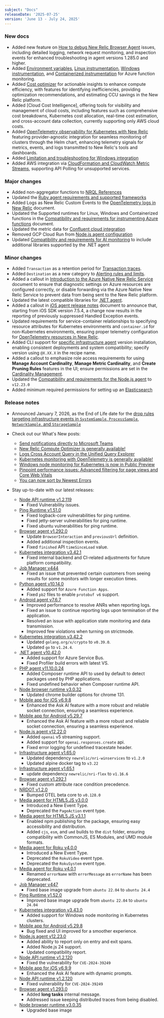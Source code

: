 ```yaml
---
subject: "Docs"
releaseDate: '2025-07-25'
version: 'June 13 - July 24, 2025'
---
```


### New docs

* Added new feature on [How to debug New Relic Browser Agent](/docs/browser/new-relic-browser/troubleshooting/how-to-debug-browser-agent/) issues, including detailed logging, network request monitoring, and inspection events for enhanced troubleshooting in agent versions 1.285.0 and higher.
* Added [Environment variables](/docs/serverless-function-monitoring/azure-function-monitoring/env-variables-azure/), [Linux instrumentation](/docs/serverless-function-monitoring/azure-function-monitoring/linux/), [Windows instrumentation](/docs/serverless-function-monitoring/azure-function-monitoring/windows/), and [Containerized instrumentation](/docs/serverless-function-monitoring/azure-function-monitoring/container/) for Azure function monitoring.
* Added [Cost optimizer](/docs/accounts/accounts-billing/new-relic-one-pricing-billing/compute-optimizer/) for actionable insights to enhance compute efficiency, with features for identifying inefficiencies, providing optimization recommendations, and estimating CCU savings in the New Relic platform.
* Added [Cloud Cost Intelligence], offering tools for visibility and management of cloud costs, including features such as comprehensive cost breakdowns, Kubernetes cost allocation, real-time cost estimation, and cross-account data collection, currently supporting only AWS cloud costs.
* Added [OpenTelemetry observability for Kubernetes with New Relic](/docs/kubernetes-pixie/k8s-otel/intro/) featuring provider-agnostic integration for seamless monitoring of clusters through the Helm chart, enhancing telemetry signals for metrics, events, and logs transmitted to New Relic's tools and dashboards.
* Added [Limitation and troubleshooting for Windows integration](/docs/kubernetes-pixie/kubernetes-integration/troubleshooting/troubleshooting-windows/)
* Added AWS integration via [CloudFormation and CloudWatch Metric Streams](/docs/infrastructure/amazon-integrations/aws-integration-for-metrics/via-cloudformation/), supporting API Polling for unsupported services.

### Major changes

* Added non-aggregator functions to [NRQL References](/docs/nrql/nrql-syntax-clauses-functions/#non-aggregator-functions/)
* Updated the [Ruby agent requirements and supported frameworks](/docs/apm/agents/ruby-agent/getting-started/ruby-agent-requirements-supported-frameworks/)
* Added Logs as New Relic Custom Events to the [OpenTelemetry logs in New Relic](/docs/opentelemetry/best-practices/opentelemetry-best-practices-logs/#custom-events) document.
* Updated the Supported runtimes for Linux, Windows and Containerized functions in the [Compatibility and requirements for instrumenting Azure functions](/docs/serverless-function-monitoring/azure-function-monitoring/compatibility-requirement-azure-monitoring/#supported-runtimes) document.
* Updated the metric data for [Confluent cloud integration](/docs/message-queues-streaming/installation/confluent-cloud-integration/#metrics)
* Removed GCP Cloud Run from [Node.js agent configuration](/docs/apm/agents/nodejs-agent/installation-configuration/nodejs-agent-configuration/)
* Updated [Compatibility and requirements for AI monitoring](/docs/ai-monitoring/compatibility-requirements-ai-monitoring/) to include additional libraries supported by the .NET agent

### Minor changes

* Added `Transaction` as a retention period for [Transaction traces](/docs/data-apis/manage-data/manage-data-retention/#retention-periods/).
* Added `Destination` as a new category to [Alerting rules and limits](/docs/alerts/admin/rules-limits-alerts/).
* Added a callout in [Introduction to the Azure Native New Relic Service](/docs/infrastructure/microsoft-azure-integrations/get-started/azure-native/) document to ensure that diagnostic settings on Azure resources are configured correctly, or disable forwarding via the Azure Native New Relic Service to prevent data from being sent to the New Relic platform.
* Updated the latest compatible libraries for [.NET agent](/docs/apm/agents/net-agent/getting-started/net-agent-compatibility-requirements/).
* Added a callout in [iOS agent release notes](/docs/release-notes/mobile-release-notes/ios-release-notes/index/) document to announce that, starting from iOS SDK version 7.5.4, a change now results in the reporting of previously suppressed Handled Exception events.
* Updated requirements for service-container relationships to specifying resource attributes for Kubernetes environments and `container.id` for non-Kubernetes environments, ensuring proper telemetry configuration for [OpenTelemetry resources in New Relic](/docs/opentelemetry/best-practices/opentelemetry-best-practices-resources/).
* Added CLI support for [specific infrastructure agent](/docs/infrastructure/infrastructure-agent/new-relic-guided-install-overview/#install-specific-versions) version installation, enabling consistent deployments and system compatibility; specify version using `@X.XX.X` in the recipe name.
* Added a callout to emphasize role access requirements for using **Manage Account Cardinality**, **Manage Metric Cardinality**, and **Create Pruning Rules** features in the UI; ensure permissions are set in the [Cardinality Management](/docs/data-apis/ingest-apis/metric-api/cardinality-management/#attributes-table).
* Updated the [Compatibility and requirements for the Node.js agent](/docs/apm/agents/nodejs-agent/getting-started/compatibility-requirements-nodejs-agent/) to `v12.23.0`
* Added minimum required permissions for setting up an [Elasticsearch](/docs/infrastructure/host-integrations/host-integrations-list/elasticsearch/elasticsearch-integration)

### Release notes

* Announced January 7, 2026, as the End of Life date for the [drop rules targeting infrastructure events in `SystemSample`, `ProcessSample`, `NetworkSample`, and `StorageSample`](/eol/2025/05/drop-rule-filter/)
* Check out our What's New posts:
  * [Send notifications directly to Microsoft Teams](/whats-new/2025/03/whats-new-03-13-microsoft-teams-integration/)
  * [New Relic Compute Optimizer is generally available!](/whats-new/2025/06/whats-new-06-25-compute-optimizer/)
  * [Logs Cross Account Query in the Unified Query Explorer](/whats-new/2025/07/whats-new-07-01-logs-uqe-cross-account-query/)
  * [Kubernetes monitoring with OpenTelemetry is generally available!](/whats-new/2025/07/whats-new-7-01-k8s-otel-monitoring/)
  * [Windows node monitoring for Kubernetes is now in Public Preview](/whats-new/2025/07/whats-new-07-04-k8s-windows-nodes-preview/)
  * [Pinpoint performance issues: Advanced filtering for page views and Core Web Vitals](/whats-new/2025/07/whats-new-07-09-browser-monitoring/)
  * [You can now sort by Newest Errors](/whats-new/2025/07/whats-new-7-08-ei-sort-by-newest/)

* Stay up-to-date with our latest releases:

  * [Node API runtime v1.2.119](/docs/release-notes/synthetics-release-notes/node-api-runtime-release-notes/node-api-runtime-1.2.119/)
    * Fixed Vulnerability issues.
  * [Ping Runtime v1.51.0](/docs/release-notes/synthetics-release-notes/node-api-runtime-release-notes/node-api-runtime-1.2.119/)
    * Fixed logback-core vulnerabilities for ping runtime.
    * Fixed jetty-server vulnerabilities for ping runtime.
    * Fixed ubuntu vulnerabilities for ping runtime.
  * [Browser agent v1.292.0](/docs/release-notes/new-relic-browser-release-notes/browser-agent-release-notes/browser-agent-v1.292.0/)
    * Update `BrowserInteraction` and `previousUrl` definition.
    * Added additional inspection events.
    * Fixed `finished` API `timeSinceLoad` value.
  * [Kubernetes integration v3.42.1](/docs/release-notes/infrastructure-release-notes/kubernetes-integration-release-notes/kubernetes-integration-3-42-1/)
    * Fixed internal backend and CI-related adjustments for future platform compatibility.
  * [Job Manager v444](/docs/release-notes/synthetics-release-notes/job-manager-release-notes/job-manager-release-444/)
    * Fixed an issue that prevented certain customers from seeing results for some monitors with longer execution times.
  * [Python agent v10.14.0](/docs/release-notes/agent-release-notes/python-release-notes/python-agent-101400/)
    * Added support for `Azure Function Apps`. 
    * Fixed `pb2` files to enable `protobuf v6` support.
  * [Android agent v7.6.7](/docs/release-notes/mobile-release-notes/android-release-notes/android-767/)
    * Improved performance to resolve ANRs when reporting logs.
    * Fixed an issue to continue reporting logs upon termination of the application.
    * Resolved an issue with application state monitoring and data transmission.
    * Improved few violations when turning on strictmode.
  * [Kubernetes integration v3.42.2](/docs/release-notes/infrastructure-release-notes/kubernetes-integration-release-notes/kubernetes-integration-3-42-2/)
    * Updated `golang.org/x/crypto` to `v0.39.0`.
    * Updated `go` to `v1.24.4`.
  * [.NET agent v10.42.0](/docs/release-notes/agent-release-notes/net-release-notes/net-agent-10-42-0/)
    * Added support for Azure Service Bus.
    * Fixed Profiler build errors with latest VS.
  * [PHP agent v11.10.0.24](/docs/release-notes/agent-release-notes/php-release-notes/php-agent-11-10-0-24/)
    * Added Composer runtime API to used by default to detect packages used by PHP applications.
    * Fixed undefined behavior when Composer runtime API.
  * [Node browser runtime v3.0.32](/docs/release-notes/synthetics-release-notes/node-browser-runtime-release-notes/node-browser-runtime-3.0.32/)
    * Updated chrome builder options for chrome 131.
  * [Mobile app for iOS v6.9.8](/docs/release-notes/mobile-apps-release-notes/new-relic-ios-release-notes/new-relic-ios-6098/)
    * Enhanced the Ask AI feature with a more robust and reliable socket connection, ensuring a seamless experience.
  * [Mobile app for Android v5.29.7](/docs/release-notes/mobile-apps-release-notes/new-relic-android-release-notes/new-relic-android-5297/)
    * Enhanced the Ask AI feature with a more robust and reliable socket connection, ensuring a seamless experience.
  * [Node.js agent v12.22.0](/docs/release-notes/agent-release-notes/nodejs-release-notes/node-agent-12-22-0/)
    * Added `openai` v5 streaming support.
    * Added support for `openai.responses.create` api.
    * Fixed error logging for undefined tracestate header.
  * [Infrastructure agent v1.65.0](/docs/release-notes/infrastructure-release-notes/infrastructure-agent-release-notes/new-relic-infrastructure-agent-1650/)
    * Updated dependency `newrelic/nri-winservices` to `v1.2.0`
    * Updated alpine docker tag to `v3.22`
  * [Infrastructure agent v1.65.1](/docs/release-notes/infrastructure-release-notes/infrastructure-agent-release-notes/new-relic-infrastructure-agent-1651/)
    * update dependency `newrelic/nri-flex` to `v1.16.6`
  * [Browser agent v1.292.1](/docs/release-notes/new-relic-browser-release-notes/browser-agent-release-notes/browser-agent-v1.292.1/)
    * Fixed custom attribute race condition precedence.
  * [NRDOT v1.2.0](/docs/release-notes/nrdot-release-notes/nrdot-2025-06-26/)
    * Bumped OTEL beta core to `v0.128.0`
  * [Media agent for HTML5.JS v3.0.0](/docs/release-notes/streaming-browser-release-notes/streaming-browser-agent-25-04-15/)
    * Introduced a New Event Type.
    * Deprecated the `PageAction` event type.
  * [Media agent for HTML5.JS v3.1.1](/docs/release-notes/streaming-browser-release-notes/streaming-browser-agent-25-06-15/)
    * Enabled npm publishing for the package, ensuring easy accessibility and distribution.
    * Added `cjs`, `esm`, and `umd` builds to the `dist` folder, ensuring compatibility with CommonJS, ES Modules, and UMD module formats.
  * [Media agent for Roku v4.0.0](/docs/release-notes/streaming-others-release-notes/streaming-others-agent-25-02-25/)
    * Introduced a New Event Type.
    * Deprecated the `RokuVideo` event type.
    * Deprecated the `RokuSystem` event type.
  * [Media agent for Roku v4.0.1](/docs/release-notes/streaming-others-release-notes/streaming-others-agent-25-04-22/)
    * Renamed `errorName` with `errorMessage` as `errorName` has been deprecated.
  * [Job Manager v447](/docs/release-notes/synthetics-release-notes/job-manager-release-notes/job-manager-release-447/)
    * Fixed base image upgrade from `ubuntu 22.04` to `ubuntu 24.4`
  * [Ping Runtime v1.52.0](/docs/release-notes/synthetics-release-notes/ping-runtime-release-notes/ping-runtime-1.52.0/)
    * Improved base image upgrade from `ubuntu 22.04` to `ubuntu 24.04`
  * [Kubernetes integration v3.43.0](/docs/release-notes/infrastructure-release-notes/kubernetes-integration-release-notes/kubernetes-integration-3-43-0/)
    * Added support for Windows node monitoring in Kubernetes clusters. 
  * [Mobile app for Android v5.29.8](/docs/release-notes/mobile-apps-release-notes/new-relic-android-release-notes/new-relic-android-5298/)
    * Bug fixed and UI improved for a smoother experience.
  * [Node.js agent v12.23.0](/docs/release-notes/agent-release-notes/nodejs-release-notes/node-agent-12-23-0/)
    * Added ability to report only on entry and exit spans.
    * Added Node.js 24 support.
    * Updated compatibility report.
  * [Node API runtime v1.2.120](/docs/release-notes/synthetics-release-notes/node-api-runtime-release-notes/node-api-runtime-1.2.120/)
    * Fixed the vulnerability for `CVE-2024-39249`
  * [Mobile app for iOS v6.9.9](/docs/release-notes/mobile-apps-release-notes/new-relic-ios-release-notes/new-relic-ios-6099/)
    * Enhanced the Ask AI feature with dynamic prompts.
  * [Node API runtime v1.2.120](/docs/release-notes/synthetics-release-notes/node-api-runtime-release-notes/node-api-runtime-1.2.120/)
    * Fixed vulnerability for `CVE-2024-39249`
  * [Browser agent v1.293.0](/docs/release-notes/new-relic-browser-release-notes/browser-agent-release-notes/browser-agent-v1.293.0/)
    * Added **long tasks** internal message.
    * Addressed issue keeping distributed traces from being disabled.
  * [Node browser runtime v3.0.35](/docs/release-notes/synthetics-release-notes/node-browser-runtime-release-notes/node-browser-runtime-3.0.35/)
    * Upgraded base image
  